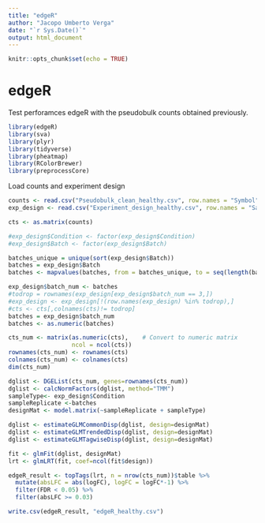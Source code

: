 ```yaml
---
title: "edgeR"
author: "Jacopo Umberto Verga"
date: "`r Sys.Date()`"
output: html_document
---
```


```r
knitr::opts_chunk$set(echo = TRUE)
```

# edgeR

Test perforamces edgeR with the pseudobulk counts obtained previously.


```r
library(edgeR)
library(sva)
library(plyr)
library(tidyverse)
library(pheatmap)
library(RColorBrewer)
library(preprocessCore)
```

Load counts and experiment design

```r
counts <- read.csv("Pseudobulk_clean_healthy.csv", row.names = "Symbol")
exp_design <- read.csv("Experiment_design_healthy.csv", row.names = "Sample")
```

```r
cts <- as.matrix(counts)

#exp_design$Condition <- factor(exp_design$Condition)
#exp_design$Batch <- factor(exp_design$Batch)

batches_unique = unique(sort(exp_design$Batch))
batches = exp_design$Batch
batches <- mapvalues(batches, from = batches_unique, to = seq(length(batches_unique)))

exp_design$batch_num <- batches
#todrop = rownames(exp_design[exp_design$batch_num == 3,])
#exp_design <- exp_design[!(row.names(exp_design) %in% todrop),]
#cts <- cts[,colnames(cts)!= todrop]
batches = exp_design$batch_num
batches <- as.numeric(batches)


```

```r
cts_num <- matrix(as.numeric(cts),    # Convert to numeric matrix
                  ncol = ncol(cts))
rownames(cts_num) <- rownames(cts)
colnames(cts_num) <- colnames(cts)
dim(cts_num)
```


```r
dglist <- DGEList(cts_num, genes=rownames(cts_num))
dglist <- calcNormFactors(dglist, method="TMM")
sampleType<- exp_design$Condition
sampleReplicate <-batches
designMat <- model.matrix(~sampleReplicate + sampleType)
```


```r
dglist <- estimateGLMCommonDisp(dglist, design=designMat)
dglist <- estimateGLMTrendedDisp(dglist, design=designMat)
dglist <- estimateGLMTagwiseDisp(dglist, design=designMat)
```


```r
fit <- glmFit(dglist, designMat)
lrt <- glmLRT(fit, coef=ncol(fit$design))

edgeR_result <- topTags(lrt, n = nrow(cts_num))$table %>%
  mutate(absLFC = abs(logFC), logFC = logFC*-1) %>%
  filter(FDR < 0.05) %>%
  filter(absLFC >= 0.03)

write.csv(edgeR_result, "edgeR_healthy.csv")
```
